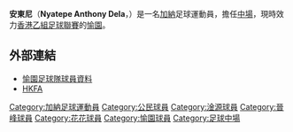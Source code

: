 {{noteta|G1=足球}}{{Football player infobox
| playername = 安東尼
| image = [[File:Anthony_Dela_Nyatepe.JPG|230 px]]
| fullname = Nyatepe Anthony Dela
| height = {{height|m=1.78}}
| nickname =
| dateofbirth = {{birth date and age|1985|6|10}}
| cityofbirth =
| countryofbirth = [[加納|加納]]
| currentclub = [[愉園體育會|愉園]]
| clubnumber = 6
| position = [[中場|中場]]
| youthyears =
| youthclubs =
| years = 2004-2008<br>2008-2009<br>2009-2010<br>2010-2011<br>2011-
| clubs = [[公民足球隊|公民]]<br>[[淦源足球會|淦源]]<br>[[大中足球會|大中]]<br>[[花花足球会|花花]]<br>[[愉園體育會|愉園]]
| caps(goals) =
| nationalyears =
| nationalteam =
| nationalcaps(goals) =
| pcupdate =
| ntupdate =
}}
'''安東尼'''（'''Nyatepe Anthony Dela'''，{{bd|1985年|6月10日}}）是一名[[加納|加納]]足球運動員，擔任[[中場|中場]]，現時效力[[香港乙組足球聯賽|香港乙組足球聯賽]]的[[愉園體育會|愉園]]。

==外部連結==
* [https://web.archive.org/web/20160304073536/http://tw.hvaafc.org/6-234332648123612.html 愉園足球隊球員資料]
* [http://www.hkfa.com/zh-hk/player_view.php?player_id=160 HKFA] {{Wayback|url=http://www.hkfa.com/zh-hk/player_view.php?player_id=160 |date=20130329041319 }}

{{愉園足球隊}}
{{DEFAULTSORT:  Anthony Dela}}
[[Category:加納足球運動員|Category:加納足球運動員]]
[[Category:公民球員|Category:公民球員]]
[[Category:淦源球員|Category:淦源球員]]
[[Category:晉峰球員|Category:晉峰球員]]
[[Category:花花球員|Category:花花球員]]
[[Category:愉園球員|Category:愉園球員]]
[[Category:足球中場|Category:足球中場]]


{{HK-bio-stub}}